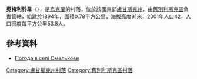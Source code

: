 {{coord|49|8|13|N|39|4|47|E|scale:100000|display=title}}

'''奧梅利科韋'''（{{lang-uk|Омелькове}}），是[[烏克蘭|烏克蘭]]的村落，位於該國東部[[盧甘斯克州|盧甘斯克州]]，由[[舊別利斯克區|舊別利斯克區]]負責管轄，始建於1894年，面積0.78平方公里，海拔高度91米，2001年人口42，人口密度每平方公里53.8人。

==參考資料==
* [http://weather.in.ua/ua/lyganskaja/18957 Погода в селі Омелькове] {{Wayback|url=http://weather.in.ua/ua/lyganskaja/18957 |date=20111220025642 }}

{{DEFAULTSORT:Омелькове}}
[[Category:盧甘斯克州村落|Category:盧甘斯克州村落]]
[[Category:舊別利斯克區村落|Category:舊別利斯克區村落]]


{{Luhansk-geo-stub}}